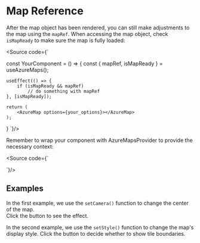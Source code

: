 
<Meta title="Basic Usage/Map Reference"/>

# Map Reference
After the map object has been rendered, you can still make adjustments to the map using the `mapRef`.
When accessing the map object, check `isMapReady` to make sure the map is fully loaded: <br/>

<Source code={`

const YourComponent = () => {
    const { mapRef, isMapReady } = useAzureMaps();

    useEffect(() => {
        if (isMapReady && mapRef)
            // do something with mapRef
    }, [isMapReady]);

    return (
        <AzureMap options={your_options}></AzureMap>
    );
}
`}/>

Remember to wrap your component with AzureMapsProvider to provide the necessary context:

<Source code={`

<AzureMapsProvider>
    <YourComponent/>
</AzureMapsProvider>
`}/>

## Examples
In the first example, we use the `setCamera()` function to change the center of the map. <br/>
Click the button to see the effect.

<AzureMapsProvider>
    <SetCenter/>
</AzureMapsProvider>

<Source code={setCenterCode}/>

In the second example, we use the `setStyle()` function to change the map's display style. 
Click the button to decide whether to show tile boundaries.

<AzureMapsProvider>
    <SetStyle/>
</AzureMapsProvider>
